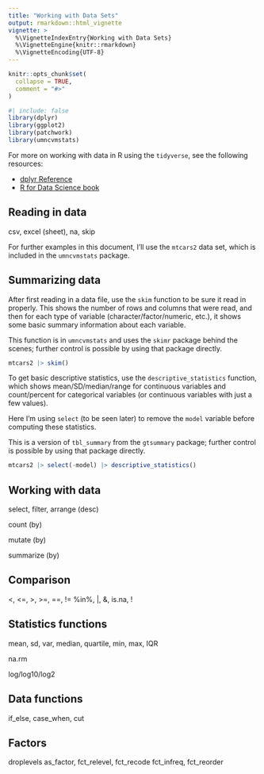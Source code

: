 ```yaml
---
title: "Working with Data Sets"
output: rmarkdown::html_vignette
vignette: >
  %\VignetteIndexEntry{Working with Data Sets}
  %\VignetteEngine{knitr::rmarkdown}
  %\VignetteEncoding{UTF-8}
---
```


```r
knitr::opts_chunk$set(
  collapse = TRUE,
  comment = "#>"
)
```

```r
#| include: false
library(dplyr)
library(ggplot2)
library(patchwork)
library(umncvmstats)
```

For more on working with data in R using the `tidyverse`, see the following resources:

+ [dplyr Reference](https://dplyr.tidyverse.org/)
+ [R for Data Science book](https://r4ds.hadley.nz/)

## Reading in data

csv, excel (sheet), na, skip

For further examples in this document, I'll use the `mtcars2` data set, which is included in the `umncvmstats` package.

## Summarizing data

After first reading in a data file, use the `skim` function to be sure it read in properly. This shows the number of rows and columns that were read, and then for each type of variable (character/factor/numeric, etc.), it shows some basic summary information about each variable.

This function is in `umncvmstats` and uses the `skimr` package behind the scenes; further control is possible by using that package directly.

```r
mtcars2 |> skim()
```

To get basic descriptive statistics, use the `descriptive_statistics` function, which shows mean/SD/median/range for continuous variables and count/percent for categorical variables (or continuous variables with just a few values).

Here I'm using `select` (to be seen later) to remove the `model` variable before computing these statistics.

This is a version of `tbl_summary` from the `gtsummary` package; further control is possible by using that package directly.

```r
mtcars2 |> select(-model) |> descriptive_statistics()
```

## Working with data

select, filter, arrange (desc)

count (by)

mutate (by)

summarize (by)

## Comparison

<, <=, >, >=, ==, != %in%, |, &, is.na, !

## Statistics functions

mean, sd, var, median, quartile, min, max, IQR

na.rm

log/log10/log2


## Data functions

if_else, case_when, cut

## Factors

droplevels
as_factor, fct_relevel, fct_recode
fct_infreq, fct_reorder


